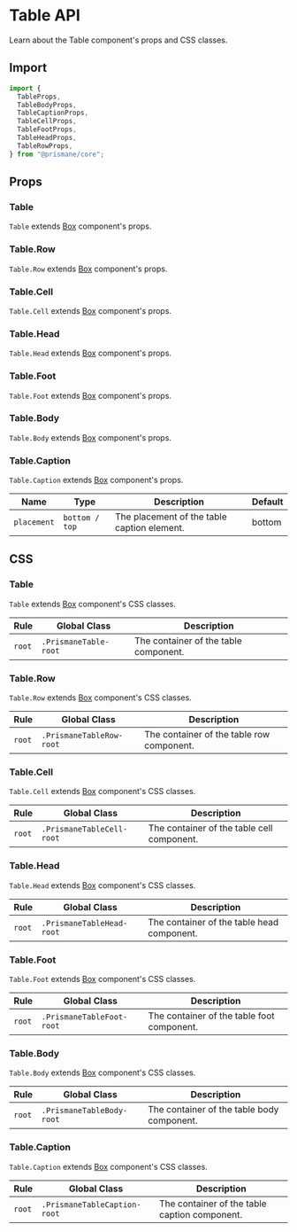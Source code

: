 # Table API

Learn about the Table component's props and CSS classes.

## Import

```js
import {
  TableProps,
  TableBodyProps,
  TableCaptionProps,
  TableCellProps,
  TableFootProps,
  TableHeadProps,
  TableRowProps,
} from "@prismane/core";
```

## Props

### Table

`Table` extends [Box](/docs/components-api/box-api) component's props.

### Table.Row

`Table.Row` extends [Box](/docs/components-api/box-api) component's props.

### Table.Cell

`Table.Cell` extends [Box](/docs/components-api/box-api) component's props.

### Table.Head

`Table.Head` extends [Box](/docs/components-api/box-api) component's props.

### Table.Foot

`Table.Foot` extends [Box](/docs/components-api/box-api) component's props.

### Table.Body

`Table.Body` extends [Box](/docs/components-api/box-api) component's props.

### Table.Caption

`Table.Caption` extends [Box](/docs/components-api/box-api) component's props.

| Name        | Type           | Description                                 | Default |
| ----------- | -------------- | ------------------------------------------- | ------- |
| `placement` | `bottom / top` | The placement of the table caption element. | bottom  |

## CSS

### Table

`Table` extends [Box](/docs/components-api/box-api) component's CSS classes.

| Rule   | Global Class          | Description                           |
| ------ | --------------------- | ------------------------------------- |
| `root` | `.PrismaneTable-root` | The container of the table component. |

### Table.Row

`Table.Row` extends [Box](/docs/components-api/box-api) component's CSS classes.

| Rule   | Global Class             | Description                               |
| ------ | ------------------------ | ----------------------------------------- |
| `root` | `.PrismaneTableRow-root` | The container of the table row component. |

### Table.Cell

`Table.Cell` extends [Box](/docs/components-api/box-api) component's CSS classes.

| Rule   | Global Class              | Description                                |
| ------ | ------------------------- | ------------------------------------------ |
| `root` | `.PrismaneTableCell-root` | The container of the table cell component. |

### Table.Head

`Table.Head` extends [Box](/docs/components-api/box-api) component's CSS classes.

| Rule   | Global Class              | Description                                |
| ------ | ------------------------- | ------------------------------------------ |
| `root` | `.PrismaneTableHead-root` | The container of the table head component. |

### Table.Foot

`Table.Foot` extends [Box](/docs/components-api/box-api) component's CSS classes.

| Rule   | Global Class              | Description                                |
| ------ | ------------------------- | ------------------------------------------ |
| `root` | `.PrismaneTableFoot-root` | The container of the table foot component. |

### Table.Body

`Table.Body` extends [Box](/docs/components-api/box-api) component's CSS classes.

| Rule   | Global Class              | Description                                |
| ------ | ------------------------- | ------------------------------------------ |
| `root` | `.PrismaneTableBody-root` | The container of the table body component. |

### Table.Caption

`Table.Caption` extends [Box](/docs/components-api/box-api) component's CSS classes.

| Rule   | Global Class                 | Description                                   |
| ------ | ---------------------------- | --------------------------------------------- |
| `root` | `.PrismaneTableCaption-root` | The container of the table caption component. |
